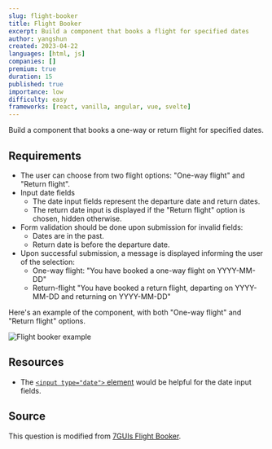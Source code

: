 ```yaml
---
slug: flight-booker
title: Flight Booker
excerpt: Build a component that books a flight for specified dates
author: yangshun
created: 2023-04-22
languages: [html, js]
companies: []
premium: true
duration: 15
published: true
importance: low
difficulty: easy
frameworks: [react, vanilla, angular, vue, svelte]
---
```


Build a component that books a one-way or return flight for specified dates.

## Requirements

- The user can choose from two flight options: "One-way flight" and "Return flight".
- Input date fields
  - The date input fields represent the departure date and return dates.
  - The return date input is displayed if the "Return flight" option is chosen, hidden otherwise.
- Form validation should be done upon submission for invalid fields:
  - Dates are in the past.
  - Return date is before the departure date.
- Upon successful submission, a message is displayed informing the user of the selection:
  - One-way flight: "You have booked a one-way flight on YYYY-MM-DD"
  - Return-flight "You have booked a return flight, departing on YYYY-MM-DD and returning on YYYY-MM-DD"

Here's an example of the component, with both "One-way flight" and "Return flight" options.

![Flight booker example](/img/questions/flight-booker/flight-booker-example.png)

## Resources

- The [`<input type="date">` element](https://developer.mozilla.org/en-US/docs/Web/HTML/Element/input/date) would be helpful for the date input fields.

## Source

This question is modified from [7GUIs Flight Booker](https://7guis.github.io/7guis/tasks#flight).
